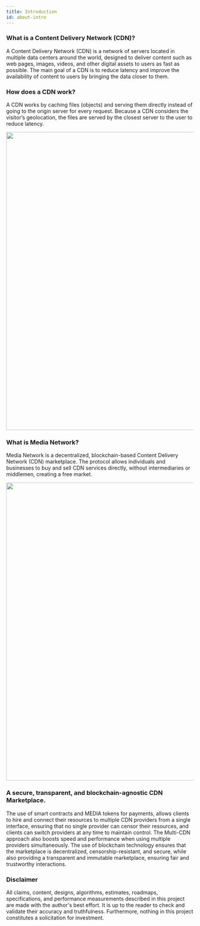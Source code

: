 ```yaml
---
title: Introduction
id: about-intro
---
```



### What is a Content Delivery Network (CDN)?
A Content Delivery Network (CDN) is a network of servers located in multiple data centers around the world, designed to deliver content such as web pages, images, videos, and other digital assets to users as fast as possible. The main goal of a CDN is to reduce latency and improve the availability of content to users by bringing the data closer to them.

### How does a CDN work?
A CDN works by caching files (objects) and serving them directly instead of going to the origin server for every request. Because a CDN considers the visitor’s geolocation, the files are served by the closest server to the user to reduce latency.


<center><img src="/img/about-cdn.png" width="800"/> </center>

### What is Media Network?

Media Network is a decentralized, blockchain-based Content Delivery Network (CDN) marketplace. The protocol allows individuals and businesses to buy and sell CDN services directly, without intermediaries or middlemen, creating a free market. 

<center><img src="/img/about-flow.png" width="800"/> </center>

### A secure, transparent, and blockchain-agnostic CDN Marketplace.
The use of smart contracts and MEDIA tokens for payments, allows clients to hire and connect their resources to multiple CDN providers from a single interface, ensuring that no single provider can censor their resources, and clients can switch providers at any time to maintain control. The Multi-CDN approach also boosts speed and performance when using multiple providers simultaneously. The use of blockchain technology ensures that the marketplace is decentralized, censorship-resistant, and secure, while also providing a transparent and immutable marketplace, ensuring fair and trustworthy interactions.



### Disclaimer

All claims, content, designs, algorithms, estimates, roadmaps, specifications, and performance measurements described in this project are made with the author's best effort. It is up to the reader to check and validate their accuracy and truthfulness. Furthermore, nothing in this project constitutes a solicitation for investment.
